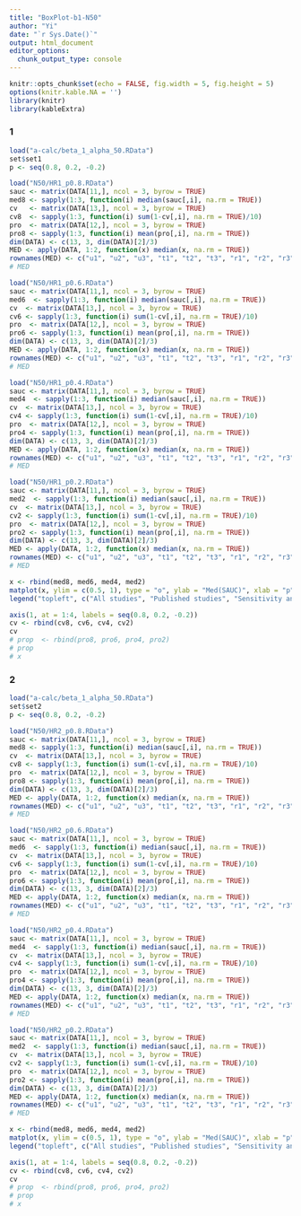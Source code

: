 ```yaml
---
title: "BoxPlot-b1-N50"
author: "Yi"
date: "`r Sys.Date()`"
output: html_document
editor_options: 
  chunk_output_type: console
---
```


```r
knitr::opts_chunk$set(echo = FALSE, fig.width = 5, fig.height = 5)
options(knitr.kable.NA = '')
library(knitr)
library(kableExtra)
```



### 1

```r
load("a-calc/beta_1_alpha_50.RData")
set$set1
p <- seq(0.8, 0.2, -0.2)

load("N50/HR1_p0.8.RData")
sauc <- matrix(DATA[11,], ncol = 3, byrow = TRUE)
med8 <- sapply(1:3, function(i) median(sauc[,i], na.rm = TRUE))
cv   <- matrix(DATA[13,], ncol = 3, byrow = TRUE)
cv8  <- sapply(1:3, function(i) sum(1-cv[,i], na.rm = TRUE)/10)
pro  <- matrix(DATA[12,], ncol = 3, byrow = TRUE)
pro8 <- sapply(1:3, function(i) mean(pro[,i], na.rm = TRUE))
dim(DATA) <- c(13, 3, dim(DATA)[2]/3)
MED <- apply(DATA, 1:2, function(x) median(x, na.rm = TRUE))
rownames(MED) <- c("u1", "u2", "u3", "t1", "t2", "t3", "r1", "r2", "r3", "b", "sauc", "S/N/p", "conv")
# MED

load("N50/HR1_p0.6.RData")
sauc <- matrix(DATA[11,], ncol = 3, byrow = TRUE)
med6  <- sapply(1:3, function(i) median(sauc[,i], na.rm = TRUE))
cv  <- matrix(DATA[13,], ncol = 3, byrow = TRUE)
cv6 <- sapply(1:3, function(i) sum(1-cv[,i], na.rm = TRUE)/10)
pro  <- matrix(DATA[12,], ncol = 3, byrow = TRUE)
pro6 <- sapply(1:3, function(i) mean(pro[,i], na.rm = TRUE))
dim(DATA) <- c(13, 3, dim(DATA)[2]/3)
MED <- apply(DATA, 1:2, function(x) median(x, na.rm = TRUE))
rownames(MED) <- c("u1", "u2", "u3", "t1", "t2", "t3", "r1", "r2", "r3", "b", "sauc", "S/N/p", "conv")
# MED

load("N50/HR1_p0.4.RData")
sauc <- matrix(DATA[11,], ncol = 3, byrow = TRUE)
med4  <- sapply(1:3, function(i) median(sauc[,i], na.rm = TRUE))
cv  <- matrix(DATA[13,], ncol = 3, byrow = TRUE)
cv4 <- sapply(1:3, function(i) sum(1-cv[,i], na.rm = TRUE)/10)
pro  <- matrix(DATA[12,], ncol = 3, byrow = TRUE)
pro4 <- sapply(1:3, function(i) mean(pro[,i], na.rm = TRUE))
dim(DATA) <- c(13, 3, dim(DATA)[2]/3)
MED <- apply(DATA, 1:2, function(x) median(x, na.rm = TRUE))
rownames(MED) <- c("u1", "u2", "u3", "t1", "t2", "t3", "r1", "r2", "r3", "b", "sauc", "S/N/p", "conv")
# MED

load("N50/HR1_p0.2.RData")
sauc <- matrix(DATA[11,], ncol = 3, byrow = TRUE)
med2  <- sapply(1:3, function(i) median(sauc[,i], na.rm = TRUE))
cv  <- matrix(DATA[13,], ncol = 3, byrow = TRUE)
cv2 <- sapply(1:3, function(i) sum(1-cv[,i], na.rm = TRUE)/10)
pro  <- matrix(DATA[12,], ncol = 3, byrow = TRUE)
pro2 <- sapply(1:3, function(i) mean(pro[,i], na.rm = TRUE))
dim(DATA) <- c(13, 3, dim(DATA)[2]/3)
MED <- apply(DATA, 1:2, function(x) median(x, na.rm = TRUE))
rownames(MED) <- c("u1", "u2", "u3", "t1", "t2", "t3", "r1", "r2", "r3", "b", "sauc", "S/N/p", "conv")
# MED

x <- rbind(med8, med6, med4, med2)
matplot(x, ylim = c(0.5, 1), type = "o", ylab = "Med(SAUC)", xlab = "p", xaxt = "n", pch = 1:3)
legend("topleft", c("All studies", "Published studies", "Sensitivity analysis"), col = 1:3, lty = 1:3, pch = 1:3)

axis(1, at = 1:4, labels = seq(0.8, 0.2, -0.2))
cv <- rbind(cv8, cv6, cv4, cv2)
cv
# prop  <- rbind(pro8, pro6, pro4, pro2)
# prop
# x
```

### 2

```r
load("a-calc/beta_1_alpha_50.RData")
set$set2
p <- seq(0.8, 0.2, -0.2)

load("N50/HR2_p0.8.RData")
sauc <- matrix(DATA[11,], ncol = 3, byrow = TRUE)
med8 <- sapply(1:3, function(i) median(sauc[,i], na.rm = TRUE))
cv  <- matrix(DATA[13,], ncol = 3, byrow = TRUE)
cv8 <- sapply(1:3, function(i) sum(1-cv[,i], na.rm = TRUE)/10)
pro  <- matrix(DATA[12,], ncol = 3, byrow = TRUE)
pro8 <- sapply(1:3, function(i) mean(pro[,i], na.rm = TRUE))
dim(DATA) <- c(13, 3, dim(DATA)[2]/3)
MED <- apply(DATA, 1:2, function(x) median(x, na.rm = TRUE))
rownames(MED) <- c("u1", "u2", "u3", "t1", "t2", "t3", "r1", "r2", "r3", "b", "sauc", "S/N/p", "conv")
# MED

load("N50/HR2_p0.6.RData")
sauc <- matrix(DATA[11,], ncol = 3, byrow = TRUE)
med6  <- sapply(1:3, function(i) median(sauc[,i], na.rm = TRUE))
cv  <- matrix(DATA[13,], ncol = 3, byrow = TRUE)
cv6 <- sapply(1:3, function(i) sum(1-cv[,i], na.rm = TRUE)/10)
pro  <- matrix(DATA[12,], ncol = 3, byrow = TRUE)
pro6 <- sapply(1:3, function(i) mean(pro[,i], na.rm = TRUE))
dim(DATA) <- c(13, 3, dim(DATA)[2]/3)
MED <- apply(DATA, 1:2, function(x) median(x, na.rm = TRUE))
rownames(MED) <- c("u1", "u2", "u3", "t1", "t2", "t3", "r1", "r2", "r3", "b", "sauc", "S/N/p", "conv")
# MED

load("N50/HR2_p0.4.RData")
sauc <- matrix(DATA[11,], ncol = 3, byrow = TRUE)
med4  <- sapply(1:3, function(i) median(sauc[,i], na.rm = TRUE))
cv  <- matrix(DATA[13,], ncol = 3, byrow = TRUE)
cv4 <- sapply(1:3, function(i) sum(1-cv[,i], na.rm = TRUE)/10)
pro  <- matrix(DATA[12,], ncol = 3, byrow = TRUE)
pro4 <- sapply(1:3, function(i) mean(pro[,i], na.rm = TRUE))
dim(DATA) <- c(13, 3, dim(DATA)[2]/3)
MED <- apply(DATA, 1:2, function(x) median(x, na.rm = TRUE))
rownames(MED) <- c("u1", "u2", "u3", "t1", "t2", "t3", "r1", "r2", "r3", "b", "sauc", "S/N/p", "conv")
# MED

load("N50/HR2_p0.2.RData")
sauc <- matrix(DATA[11,], ncol = 3, byrow = TRUE)
med2  <- sapply(1:3, function(i) median(sauc[,i], na.rm = TRUE))
cv  <- matrix(DATA[13,], ncol = 3, byrow = TRUE)
cv2 <- sapply(1:3, function(i) sum(1-cv[,i], na.rm = TRUE)/10)
pro  <- matrix(DATA[12,], ncol = 3, byrow = TRUE)
pro2 <- sapply(1:3, function(i) mean(pro[,i], na.rm = TRUE))
dim(DATA) <- c(13, 3, dim(DATA)[2]/3)
MED <- apply(DATA, 1:2, function(x) median(x, na.rm = TRUE))
rownames(MED) <- c("u1", "u2", "u3", "t1", "t2", "t3", "r1", "r2", "r3", "b", "sauc", "S/N/p", "conv")
# MED

x <- rbind(med8, med6, med4, med2)
matplot(x, ylim = c(0.5, 1), type = "o", ylab = "Med(SAUC)", xlab = "p", xaxt = "n", pch = 1:3)
legend("topleft", c("All studies", "Published studies", "Sensitivity analysis"), col = 1:3, lty = 1:3, pch = 1:3)

axis(1, at = 1:4, labels = seq(0.8, 0.2, -0.2))
cv <- rbind(cv8, cv6, cv4, cv2)
cv
# prop  <- rbind(pro8, pro6, pro4, pro2)
# prop
# x
```

